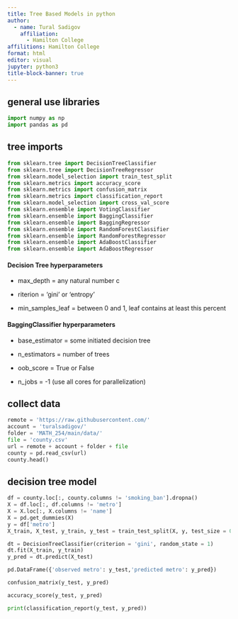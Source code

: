```yaml
---
title: Tree Based Models in python
author:
  - name: Tural Sadigov
    affiliation:
      - Hamilton College
affilitions: Hamilton College
format: html
editor: visual
jupyter: python3
title-block-banner: true
---
```


## general use libraries

```python
import numpy as np
import pandas as pd
```

## tree imports

```python
from sklearn.tree import DecisionTreeClassifier
from sklearn.tree import DecisionTreeRegressor
from sklearn.model_selection import train_test_split
from sklearn.metrics import accuracy_score
from sklearn.metrics import confusion_matrix
from sklearn.metrics import classification_report
from sklearn.model_selection import cross_val_score
from sklearn.ensemble import VotingClassifier
from sklearn.ensemble import BaggingClassifier
from sklearn.ensemble import BaggingRegressor
from sklearn.ensemble import RandomForestClassifier
from sklearn.ensemble import RandomForestRegressor
from sklearn.ensemble import AdaBoostClassifier
from sklearn.ensemble import AdaBoostRegressor

```

#### Decision Tree hyperparameters

-   max_depth = any natural number c

-   riterion = 'gini' or 'entropy'

-   min_samples_leaf = between 0 and 1, leaf contains at least this percent

#### BaggingClassifier hyperparameters

-   base_estimator = some initiated decision tree

-   n_estimators = number of trees

-   oob_score = True or False

-   n_jobs = -1 (use all cores for parallelization)

## collect data

```python
remote = 'https://raw.githubusercontent.com/'
account = 'turalsadigov/'
folder = 'MATH_254/main/data/'
file = 'county.csv'
url = remote + account + folder + file
county = pd.read_csv(url)
county.head()
```

## decision tree model

```python
df = county.loc[:, county.columns != 'smoking_ban'].dropna()
X = df.loc[:, df.columns != 'metro']
X = X.loc[:, X.columns != 'name']
X = pd.get_dummies(X)
y = df['metro']
X_train, X_test, y_train, y_test = train_test_split(X, y, test_size = 0.2, stratify = y, random_state = 2022 )

dt = DecisionTreeClassifier(criterion = 'gini', random_state = 1)
dt.fit(X_train, y_train)
y_pred = dt.predict(X_test)
```

```python
pd.DataFrame({'observed metro': y_test,'predicted metro': y_pred})
```

```python
confusion_matrix(y_test, y_pred)
```

```python
accuracy_score(y_test, y_pred)
```

```python
print(classification_report(y_test, y_pred))
```
